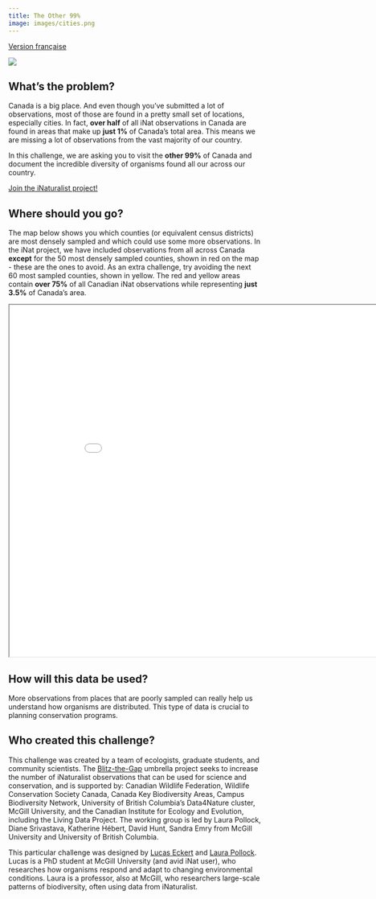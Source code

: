 ```yaml
---
title: The Other 99%
image: images/cities.png
---
```


[Version française](https://pollocklab.github.io/blitz-the-gap/challenges-fr/99-percent.html){.btn .btn-secondary .btn role="button"}

![](images/other-99-percent-2.jpeg){fig-align="center"}


## What's the problem?

Canada is a big place. And even though you've submitted a lot of observations, most of those are found in a pretty small set of locations, especially cities. In fact, **over half** of all iNat observations in Canada are found in areas that make up **just 1%** of Canada's total area. This means we are missing a lot of observations from the vast majority of our country.

In this challenge, we are asking you to visit the **other 99%** of Canada and document the incredible diversity of organisms found all our across our country.

[Join the iNaturalist project!](https://www.inaturalist.org/projects/blitz-the-gap-the-other-99){.btn .btn-primary .btn role="button"}

## Where should you go?

The map below shows you which counties (or equivalent census districts) are most densely sampled and which could use some more observations. In the iNat project, we have included observations from all across Canada **except** for the 50 most densely sampled counties, shown in red on the map - these are the ones to avoid. As an extra challenge, try avoiding the next 60 most sampled counties, shown in yellow. The red and yellow areas contain **over 75%** of all Canadian iNat observations while representing **just 3.5%** of Canada's area.

```{=html}
<iframe width="900" height="700" src="maps/99-percent-map.html" title="The Other 99%"></iframe>
```

## How will this data be used?

More observations from places that are poorly sampled can really help us understand how organisms are distributed. This type of data is crucial to planning conservation programs.

## Who created this challenge?

This challenge was created by a team of ecologists, graduate students, and community scientists. The [Blitz-the-Gap](https://blitzthegap.org/) umbrella project seeks to increase the number of iNaturalist observations that can be used for science and conservation, and is supported by: Canadian Wildlife Federation, Wildlife Conservation Society Canada, Canada Key Biodiversity Areas, Campus Biodiversity Network, University of British Columbia’s Data4Nature cluster, McGill University, and the Canadian Institute for Ecology and Evolution, including the Living Data Project. The working group is led by Laura Pollock, Diane Srivastava, Katherine Hébert, David Hunt, Sandra Emry from McGill University and University of British Columbia. 

This particular challenge was designed by [Lucas Eckert](https://www.lucaseckert.ca/) and [Laura Pollock](https://qbiodiversity.org/). Lucas is a PhD student at McGill University (and avid iNat user), who researches how organisms respond and adapt to changing environmental conditions. Laura is a professor, also at McGill, who researchers large-scale patterns of biodiversity, often using data from iNaturalist.
